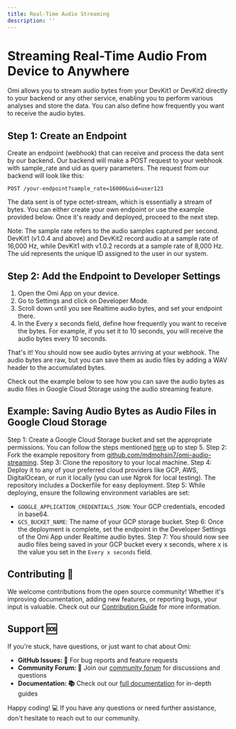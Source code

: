 ```yaml
---
title: Real-Time Audio Streaming
description: ''
---
```


# Streaming Real-Time Audio From Device to Anywhere

Omi allows you to stream audio bytes from your DevKit1 or DevKit2 directly to your backend or any other service, enabling you to perform various analyses and store the data. You can also define how frequently you want to receive the audio bytes.

## Step 1: Create an Endpoint

Create an endpoint (webhook) that can receive and process the data sent by our backend. Our backend will make a POST request to your webhook with sample_rate and uid as query parameters. The request from our backend will look like this:

`POST /your-endpoint?sample_rate=16000&uid=user123`

The data sent is of type octet-stream, which is essentially a stream of bytes. You can either create your own endpoint or use the example provided below. Once it's ready and deployed, proceed to the next step.

Note: The sample rate refers to the audio samples captured per second. DevKit1 (v1.0.4 and above) and DevKit2 record audio at a sample rate of 16,000 Hz, while DevKit1 with v1.0.2 records at a sample rate of 8,000 Hz. The uid represents the unique ID assigned to the user in our system.

## Step 2: Add the Endpoint to Developer Settings
1. Open the Omi App on your device.
2. Go to Settings and click on Developer Mode.
3. Scroll down until you see Realtime audio bytes, and set your endpoint there.
4. In the Every x seconds field, define how frequently you want to receive the bytes. For example, if you set it to 10 seconds, you will receive the audio bytes every 10 seconds.

That's it! You should now see audio bytes arriving at your webhook. The audio bytes are raw, but you can save them as audio files by adding a WAV header to the accumulated bytes.

Check out the example below to see how you can save the audio bytes as audio files in Google Cloud Storage using the audio streaming feature.

## Example: Saving Audio Bytes as Audio Files in Google Cloud Storage
Step 1: Create a Google Cloud Storage bucket and set the appropriate permissions. You can follow the steps mentioned [here](https://docs.omi.me/developer/savingaudio) up to step 5.
Step 2: Fork the example repository from [github.com/mdmohsin7/omi-audio-streaming](https://github.com/mdmohsin7/omi-audio-streaming).
Step 3: Clone the repository to your local machine.
Step 4: Deploy it to any of your preferred cloud providers like GCP, AWS, DigitalOcean, or run it locally (you can use Ngrok for local testing). The repository includes a Dockerfile for easy deployment.
Step 5: While deploying, ensure the following environment variables are set:
- `GOOGLE_APPLICATION_CREDENTIALS_JSON`: Your GCP credentials, encoded in base64.
- `GCS_BUCKET_NAME`: The name of your GCP storage bucket.
Step 6: Once the deployment is complete, set the endpoint in the Developer Settings of the Omi App under Realtime audio bytes.
Step 7: You should now see audio files being saved in your GCP bucket every x seconds, where x is the value you set in the `Every x seconds` field.

## Contributing 🤝

We welcome contributions from the open source community! Whether it's improving documentation, adding new features, or reporting bugs, your input is valuable. Check out our [Contribution Guide](https://docs.omi.me/developer/Contribution/) for more information.

## Support 🆘

If you're stuck, have questions, or just want to chat about Omi:

- **GitHub Issues: 🐛** For bug reports and feature requests
- **Community Forum: 💬** Join our [community forum](https://discord.gg/based-hardware-1192313062041067520) for discussions and questions
- **Documentation: 📚** Check out our [full documentation](https://docs.omi.me/) for in-depth guides

Happy coding! 💻 If you have any questions or need further assistance, don't hesitate to reach out to our community.

